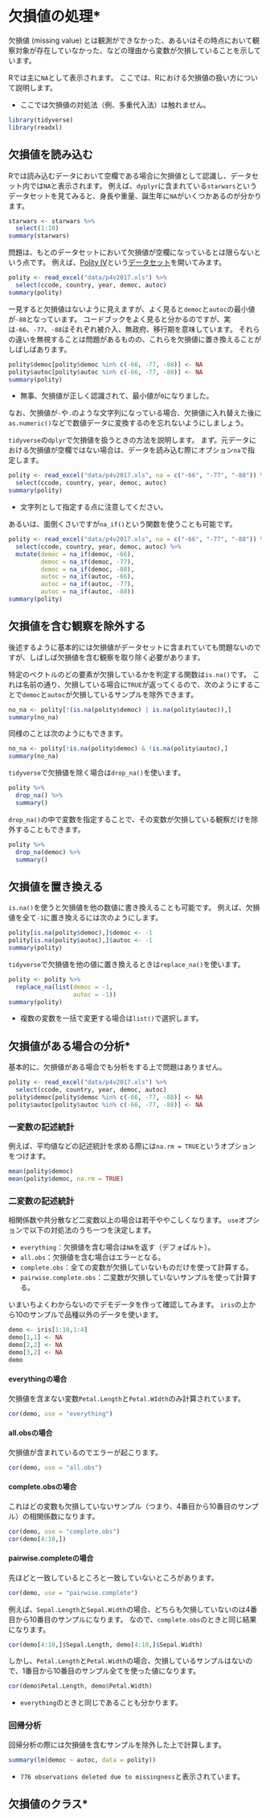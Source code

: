 # 欠損値の処理* {#missing-values}

欠損値 (missing value) とは観測ができなかった、あるいはその時点において観察対象が存在していなかった、などの理由から変数が欠損していることを示しています。

Rでは主に`NA`として表示されます。
ここでは、Rにおける欠損値の扱い方について説明します。

- ここでは欠損値の対処法（例、多重代入法）は触れません。

```r
library(tidyverse)
library(readxl)
```

## 欠損値を読み込む

Rでは読み込むデータにおいて空欄である場合に欠損値として認識し、データセット内では`NA`と表示されます。
例えば、`dyplyr`に含まれている`starwars`というデータセットを見てみると、身長や重量、誕生年に`NA`がいくつかあるのが分かります。

```r
starwars <- starwars %>% 
  select(1:10)
summary(starwars)
```

問題は、もとのデータセットにおいて欠損値が空欄になっているとは限らないという点です。
例えば、[Polity IV](http://www.systemicpeace.org/polityproject.html)という[データセット](data/p4v2017.xls)を開いてみます。

```r
polity <- read_excel("data/p4v2017.xls") %>% 
  select(ccode, country, year, democ, autoc)
summary(polity)
```

一見すると欠損値はないように見えますが、よく見ると`democ`と`autoc`の最小値が`-88`となっています。
コードブックをよく見ると分かるのですが、実は`-66`、`-77`、`-88`はそれぞれ被介入、無政府、移行期を意味しています。
それらの違いを無視することは問題があるものの、これらを欠損値に置き換えることがしばしばあります。

```r
polity$democ[polity$democ %in% c(-66, -77, -88)] <- NA
polity$autoc[polity$autoc %in% c(-66, -77, -88)] <- NA
summary(polity)
```

- 無事、欠損値が正しく認識されて、最小値が`0`になりました。

なお、欠損値が`-`や`.`のような文字列になっている場合、欠損値に入れ替えた後に`as.numeric()`などで数値データに変換するのを忘れないようにしましょう。

`tidyverse`の`dplyr`で欠損値を扱うときの方法を説明します。
まず。元データにおける欠損値が空欄ではない場合は、データを読み込む際にオプション`na`で指定します。

```r
polity <- read_excel("data/p4v2017.xls", na = c("-66", "-77", "-88")) %>% 
  select(ccode, country, year, democ, autoc)
summary(polity)
```

- 文字列として指定する点に注意してください。

あるいは、面倒くさいですが`na_if()`という関数を使うことも可能です。

```r
polity <- read_excel("data/p4v2017.xls", na = c("-66", "-77", "-88")) %>% 
  select(ccode, country, year, democ, autoc) %>% 
  mutate(democ = na_if(democ, -66),
         democ = na_if(democ, -77),
         democ = na_if(democ, -88),
         autoc = na_if(autoc, -66),
         autoc = na_if(autoc, -77),
         autoc = na_if(autoc, -88))
summary(polity)
```

## 欠損値を含む観察を除外する

後述するように基本的には欠損値がデータセットに含まれていても問題ないのですが、しばしば欠損値を含む観察を取り除く必要があります。

特定のベクトルのどの要素が欠損しているかを判定する関数は`is.na()`です。
これは名前の通り、欠損している場合に`TRUE`が返ってくるので、次のようにすることで`democ`と`autoc`が欠損しているサンプルを除外できます。

```r
no_na <- polity[!(is.na(polity$democ) | is.na(polity$autoc)),]
summary(no_na)
```

同様のことは次のようにもできます。

```r
no_na <- polity[!is.na(polity$democ) & !is.na(polity$autoc),]
summary(no_na)
```

`tidyverse`で欠損値を除く場合は`drop_na()`を使います。

```r
polity %>% 
  drop_na() %>% 
  summary()
```

`drop_na()`の中で変数を指定することで、その変数が欠損している観察だけを除外することもできます。

```r
polity %>% 
  drop_na(democ) %>% 
  summary()
```

## 欠損値を置き換える

`is.na()`を使うと欠損値を他の数値に書き換えることも可能です。
例えば、欠損値を全て`-1`に置き換えるには次のようにします。

```r
polity[is.na(polity$democ),]$democ <- -1
polity[is.na(polity$autoc),]$autoc <- -1
summary(polity)
```

`tidyverse`で欠損値を他の値に置き換えるときは`replace_na()`を使います。

```r
polity <- polity %>% 
  replace_na(list(democ = -1,
                  autoc = -1))
summary(polity)
```

- 複数の変数を一括で変更する場合は`list()`で選択します。

## 欠損値がある場合の分析*

基本的に、欠損値がある場合でも分析をする上で問題はありません。

```r
polity <- read_excel("data/p4v2017.xls") %>% 
  select(ccode, country, year, democ, autoc)
polity$democ[polity$democ %in% c(-66, -77, -88)] <- NA
polity$autoc[polity$autoc %in% c(-66, -77, -88)] <- NA
```

### 一変数の記述統計

例えば、平均値などの記述統計を求める際には`na.rm = TRUE`というオプションをつけます。

```r
mean(polity$democ)
mean(polity$democ, na.rm = TRUE)
```

### 二変数の記述統計

相関係数や共分散など二変数以上の場合は若干ややこしくなります。
`use`オプションで以下の対処法のうち一つを決定します。

- `everything`：欠損値を含む場合は`NA`を返す（デフォぱルト）。
- `all.obs`：欠損値を含む場合はエラーとなる。
- `complete.obs`：全ての変数が欠損していないものだけを使って計算する。
- `pairwise.complete.obs`：二変数が欠損していないサンプルを使って計算する。

いまいちよくわからないのでデモデータを作って確認してみます。
`iris`の上から10のサンプルで品種以外のデータを使います。

```r
demo <- iris[1:10,1:4]
demo[1,1] <- NA
demo[2,2] <- NA
demo[3,2] <- NA
demo
```

#### everythingの場合

欠損値を含まない変数`Petal.Length`と`Petal.WIdth`のみ計算されています。

```r
cor(demo, use = "everything")
```

#### all.obsの場合

欠損値が含まれているのでエラーが起こります。

```r
cor(demo, use = "all.obs")
```

#### complete.obsの場合

これはどの変数も欠損していないサンプル（つまり、4番目から10番目のサンプル）の相関係数になります。

```r
cor(demo, use = "complete.obs")
cor(demo[4:10,])
```

#### pairwise.completeの場合

先ほどと一致しているところと一致していないところがあります。

```r
cor(demo, use = "pairwise.complete")
```

例えば、`Sepal.Length`と`Sepal.Width`の場合、どちらも欠損していないのは4番目から10番目のサンプルになります。
なので、`complete.obs`のときと同じ結果になります。

```r
cor(demo[4:10,]$Sepal.Length, demo[4:10,]$Sepal.Width)
```

しかし、`Petal.Length`と`Petal.Width`の場合、欠損しているサンプルはないので、1番目から10番目のサンプル全てを使った値になります。

```r
cor(demo$Petal.Length, demo$Petal.Width)
```

- `everything`のときと同じであることも分かります。

### 回帰分析

回帰分析の際には欠損値を含むサンプルを除外した上で計算します。

```r
summary(lm(democ ~ autoc, data = polity))
```

- `776 observations deleted due to missingness`と表示されています。

## 欠損値のクラス*